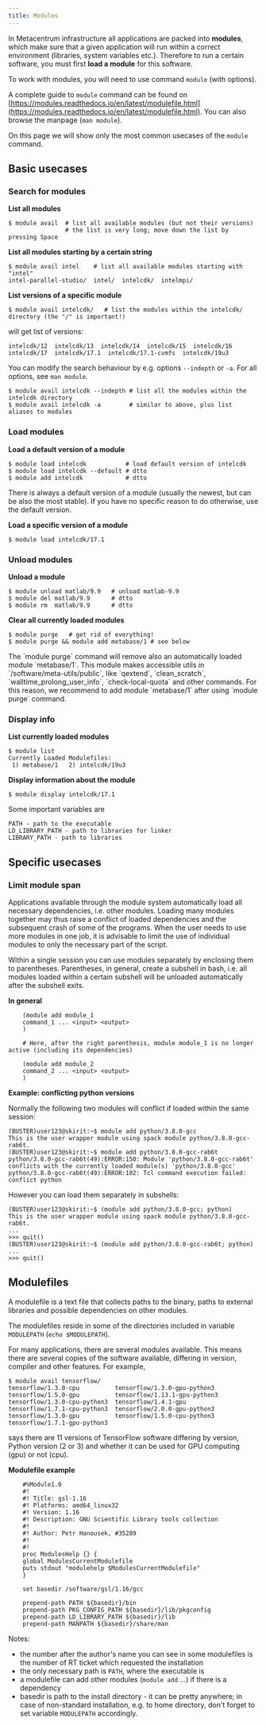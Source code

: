 ```yaml
---
title: Modules
---
```

In Metacentrum infrastructure all applications are packed into **modules**, which make sure that a given application will run within a correct environment (libraries, system variables etc.). Therefore to run a certain software, you must first **load a module** for this software.

To work with modules, you will need to use command `module` (with options).

A complete guide to `module` command can be found on [https://modules.readthedocs.io/en/latest/modulefile.html](https://modules.readthedocs.io/en/latest/modulefile.html). You can also browse the manpage (`man module`).

On this page we will show only the most common usecases of the `module` command.

## Basic usecases

### Search for modules

**List all modules**

```
$ module avail  # list all available modules (but not their versions)
                # the list is very long; move down the list by pressing Space
```
**List all modules starting by a certain string**

```
$ module avail intel    # list all available modules starting with "intel"
intel-parallel-studio/  intel/  intelcdk/  intelmpi/
```

**List versions of a specific module**

```
$ module avail intelcdk/   # list the modules within the intelcdk/ directory (the "/" is important!)
```

will get list of versions:

```
intelcdk/12  intelcdk/13  intelcdk/14  intelcdk/15  intelcdk/16  intelcdk/17  intelcdk/17.1  intelcdk/17.1-cvmfs  intelcdk/19u3 
```
You can modify the search behaviour by e.g. options `--indepth` or `-a`. For all options, see `man module`.

```
$ module avail intelcdk --indepth # list all the modules within the intelcdk directory
$ module avail intelcdk -a        # similar to above, plus list aliases to modules
```

### Load modules

**Load a default version of a module**

```
$ module load intelcdk           # load default version of intelcdk
$ module load intelcdk --default # dtto
$ module add intelcdk            # dtto
```

<Callout type="info">
    There is always a default version of a module (usually the newest, but can be also the most stable). If you have no specific reason to do otherwise, use the default version.
</Callout>

**Load a specific version of a module**

    $ module load intelcdk/17.1

### Unload modules

**Unload a module**

```
$ module unload matlab/9.9   # unload matlab-9.9
$ module del matlab/9.9      # dtto
$ module rm  matlab/9.9      # dtto
```

**Clear all currently loaded modules**

    $ module purge   # get rid of everything!
    $ module purge && module add metabase/1 # see below

<Callout  type="warn" title="Warning">
    The `module purge` command will remove also an automatically loaded module `metabase/1`. This module makes accessible utils in `/software/meta-utils/public`, like `qextend`, `clean_scratch`, `walltime_prolong_user_info`, `check-local-quota` and other commands. For this reason, we recommend to add module `metabase/1` after using `module purge` command. 
</Callout>


### Display info

**List currently loaded modules**

```
$ module list
Currently Loaded Modulefiles:
 1) metabase/1   2) intelcdk/19u3 
```

**Display information about the module**

    $ module display intelcdk/17.1  

Some important variables are

    PATH - path to the executable
    LD_LIBRARY_PATH - path to libraries for linker
    LIBRARY_PATH - path to libraries

## Specific usecases

### Limit module span

Applications available through the module system automatically load all necessary dependencies, i.e. other modules. Loading many modules together may thus raise a conflict of loaded dependencies and the subsequent crash of some of the programs. When the user needs to use more modules in one job, it is advisable to limit the use of individual modules to only the necessary part of the script.

Within a single session you can use modules separately by enclosing them to parentheses. Parentheses, in general, create a subshell in bash, i.e. all modules loaded within a certain subshell will be unloaded automatically after the subshell exits.

**In general**

```
    (module add module_1
    command_1 ... <input> <output>
    )
    
    # Here, after the right parenthesis, module module_1 is no longer active (including its dependencies)
    
    (module add module_2
    command_2 ... <input> <output>
    )
```

**Example: conflicting python versions**

Normally the following two modules will conflict if loaded within the same session:

```
(BUSTER)user123@skirit:~$ module add python/3.8.0-gcc
This is the user wrapper module using spack module python/3.8.0-gcc-rab6t.
(BUSTER)user123@skirit:~$ module add python/3.8.0-gcc-rab6t
python/3.8.0-gcc-rab6t(49):ERROR:150: Module 'python/3.8.0-gcc-rab6t' conflicts with the currently loaded module(s) 'python/3.8.0-gcc'
python/3.8.0-gcc-rab6t(49):ERROR:102: Tcl command execution failed: conflict python
```

However you can load them separately in subshells:

```
(BUSTER)user123@skirit:~$ (module add python/3.8.0-gcc; python)
This is the user wrapper module using spack module python/3.8.0-gcc-rab6t.
...
>>> quit()
(BUSTER)user123@skirit:~$ (module add python/3.8.0-gcc-rab6t; python) 
...
>>> quit()
```

## Modulefiles

A modulefile is a text file that collects paths to the binary, paths to external libraries and possible dependencies on other modules.

The modulefiles reside in some of the directories included in variable `MODULEPATH` (`echo $MODULEPATH`).

For many applications, there are several modules available. This means there are several copies of the software available, differing in version, compiler and other features. For example,

```
$ module avail tensorflow/
tensorflow/1.3.0-cpu          tensorflow/1.3.0-gpu-python3  tensorflow/1.5.0-gpu          tensorflow/1.13.1-gpu-python3  
tensorflow/1.3.0-cpu-python3  tensorflow/1.4.1-gpu          tensorflow/1.7.1-cpu-python3  tensorflow/2.0.0-gpu-python3   
tensorflow/1.3.0-gpu          tensorflow/1.5.0-cpu-python3  tensorflow/1.7.1-gpu-python3  
```

says there are 11 versions of TensorFlow software differing by version, Python version (2 or 3) and whether it can be used for GPU computing (gpu) or not (cpu).

**Modulefile example**

```
    #%Module1.0
    #!
    #! Title: gsl-1.16
    #! Platforms: amd64_linux32
    #! Version: 1.16
    #! Description: GNU Scientific Library tools collection
    #!
    #! Author: Petr Hanousek, #35289 
    #!
    #!
    proc ModulesHelp {} {
    global ModulesCurrentModulefile
    puts stdout "modulehelp $ModulesCurrentModulefile"
    }
    
    set basedir /software/gsl/1.16/gcc
    
    prepend-path PATH ${basedir}/bin 
    prepend-path PKG_CONFIG_PATH ${basedir}/lib/pkgconfig
    prepend-path LD_LIBRARY_PATH ${basedir}/lib
    prepend-path MANPATH ${basedir}/share/man
```

Notes:

- the number after the author's name you can see in some modulefiles is the number of RT ticket which requested the installation
- the only necessary path is `PATH`, where the executable is
- a modulefile can add other modules (`module add` ...) if there is a dependency
- basedir is path to the install directory - it can be pretty anywhere; in case of non-standard installation, e.g. to home directory, don't forget to set variable `MODULEPATH` accordingly.



